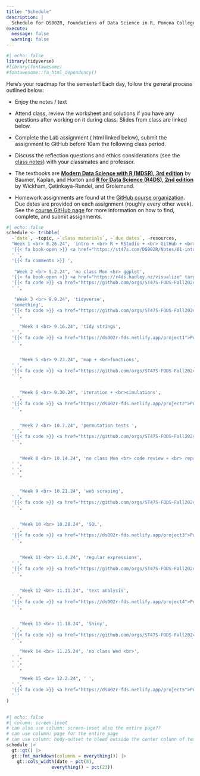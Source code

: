 ```yaml
---
title: "Schedule"
description: |
  Schedule for DS002R, Foundations of Data Science in R, Pomona College, Fall 2024
execute: 
  message: false
  warning: false
---
```


```r
#| echo: false
library(tidyverse)
#library(fontawesome)
#fontawesome::fa_html_dependency()
```

Here's your roadmap for the semester! Each day, follow the general process outlined below:

-   Enjoy the notes / text <i class="fas fa-book-open"></i>

-   Attend class, review the <i class="fas fa-pencil-alt"></i> worksheet and solutions if you have any questions after working on it during class.  <i class="fas fa-desktop"></i> Slides from class are linked below. 

-   Complete the Lab assignment (<i class="fa-solid fa-code"></i> html linked below), <i class="fa-solid fa-paper-plane"></i> submit the assignment to GitHub before 10am the following class period.

-   Discuss the reflection questions <i class="fas fa-lightbulb"></i> and ethics considerations <i class="fas fa-balance-scale"></i> (see the <i class="fas fa-book-open"></i> <a href = "https://st47s.com/SDS261/Notes/" target = "_blank">class notes</a>) with your classmates and professor.

-   The textbooks are <b> <a href = "https://mdsr-book.github.io/mdsr3e/" target = "_blank">Modern Data Science with R (MDSR), 3rd edition</a></b> by Baumer, Kaplan, and Horton and <b> <a href = "https://r4ds.hadley.nz/" target = "_blank">R for Data Science (R4DS), 2nd edition</a></b> by Wickham, Çetinkaya-Rundel, and Grolemund.

-   Homework assignments are found at the <a href = "https://github.com/orgs/ST47S-FODS-Fall2024/repositories" target = "_blank">GitHub course organization</a>.  Due dates are provided on each assignment (roughly every other week).  See the <a href = "https://ds002r-fds.netlify.app/github">course GitHub page</a> for more information on how to find, complete, and submit assignments.

<!--
In order to use the icons, you need the fontawesome extension, https://github.com/quarto-ext/fontawesome

quarto add quarto-ext/fontawesome
-->


```r
#| echo: false
schedule <- tribble(
  ~`date`, ~topic, ~`class materials`, ~`due dates`, ~resources,
  "Week 1 <br> 8.26.24", 'intro + <br> R + RStudio + <br> GitHub + <br> ggplot', 
  '{{< fa book-open >}} <a href="https://st47s.com/DS002R/Notes/01-intro.html" target = "_blank">Introduction</a> <br> {{< fa book-open >}} <a href="https://mdsr-book.github.io/mdsr2e/ch-prologue.html" target = "_blank"> MDSR Prologue</a> <br> {{< fa book-open >}} <a href = "https://www.openscapes.org/blog/2022/05/27/github-illustrated-series/" target = "_blank">Why Git? + monsters</a> <br> {{< fa desktop >}} <a href="https://ds002r-fds.netlify.app/slides/2024-08-26-intro.html" target = "_blank"> Introduction</a> <br> {{< fa pencil >}} <a href="https://ds002r-fds.netlify.app/handout/ws1_ds2_f24_DSproj.pdf" target = "_blank">WS 1</a> <br> {{< fa pencil >}} <a href="https://ds002r-fds.netlify.app/handout/ws2_ds2_f24_R.pdf" target = "_blank">WS 2</a>',
  ' ',
  '{{< fa comments >}} ',
  
   "Week 2 <br> 9.2.24", 'no class Mon <br> ggplot', 
  '{{< fa book-open >}} <a href="https://r4ds.hadley.nz/visualize" target = "_blank"> R4DS Visualize</a> <br> {{< fa book-open >}} <a href="https://st47s.com/DS002R/Notes/10-grammar-graphics.html" target = "_blank">grammar of graphics</a> <br> {{< fa book-open >}} <a href="https://st47s.com/DS002R/Notes/11-ggplot.html" target = "_blank">ggplot</a> <br> {{< fa desktop >}} <a href="https://ds002r-fds.netlify.app/slides/2024-08-28-dataviz.html" target = "_blank"> Data Viz</a> <br> {{< fa pencil >}} <a href="https://ds002r-fds.netlify.app/handout/ws3_ds2_f24.pdf" target = "_blank">WS 3</a> <br> {{< fa pencil >}} <a href="https://ds002r-fds.netlify.app/handout/ws4_ds2_f24.pdf" target = "_blank">WS 4</a>',
  '{{< fa code >}} <a href="https://github.com/orgs/ST47S-FODS-Fall2024/repositories" target = "_blank">HW 1</a> - due 9.3',
  ' ',
  
   "Week 3 <br> 9.9.24", 'tidyverse', 
  'something',
  '{{< fa code >}} <a href="https://github.com/orgs/ST47S-FODS-Fall2024/repositories" target = "_blank">HW 2</a> - due 9.10 <br> Quiz 9.11',
  ' ',

     "Week 4 <br> 9.16.24", 'tidy strings', 
  ' ',
  '{{< fa code >}} <a href="https://ds002r-fds.netlify.app/project1">Project 1</a> - due 9.18',
  ' ',

  
     "Week 5 <br> 9.23.24", 'map + <br>functions', 
  ' ',
  '{{< fa code >}} <a href="https://github.com/orgs/ST47S-FODS-Fall2024/repositories" target = "_blank">HW 3</a> - due 9.24 <br> Quiz 9.25',
  ' ',

  
     "Week 6 <br> 9.30.24", 'iteration + <br>simulations', 
  ' ',
  '{{< fa code >}} <a href="https://ds002r-fds.netlify.app/project2">Project 2</a> - due 10.2',
  ' ',

  
     "Week 7 <br> 10.7.24", 'permutation tests ', 
  ' ',
  '{{< fa code >}} <a href="https://github.com/orgs/ST47S-FODS-Fall2024/repositories" target = "_blank">HW 4</a> - due 10.8 <br> Quiz 10.9',
  ' ',

  
     "Week 8 <br> 10.14.24", 'no class Mon <br> code review + <br> reprex', 
  ' ',
  ' ',
  ' ',

  
     "Week 9 <br> 10.21.24", 'web scraping', 
  ' ',
  '{{< fa code >}} <a href="https://github.com/orgs/ST47S-FODS-Fall2024/repositories" target = "_blank">HW 5</a> - due 10.22 <br> Quiz 10.23',
  ' ',

  
     "Week 10 <br> 10.28.24", 'SQL', 
  ' ',
  '{{< fa code >}} <a href="https://ds002r-fds.netlify.app/project3">Project 3</a> - due 10.30',
  ' ',
  
  
     "Week 11 <br> 11.4.24", 'regular expressions', 
  ' ',
  '{{< fa code >}} <a href="https://github.com/orgs/ST47S-FODS-Fall2024/repositories" target = "_blank">HW 6</a> - due 11.5 <br> Quiz 11.6',
  ' ',
  
  
     "Week 12 <br> 11.11.24", 'text analysis', 
  ' ',
  '{{< fa code >}} <a href="https://ds002r-fds.netlify.app/project4">Project 4</a> - due 11.13',
  ' ',
  
  
     "Week 13 <br> 11.18.24", 'Shiny', 
  ' ',
  '{{< fa code >}} <a href="https://github.com/orgs/ST47S-FODS-Fall2024/repositories" target = "_blank">HW 7</a> - due 11.19 <br> Quiz 11.20',
  ' ',

     "Week 14 <br> 11.25.24", 'no class Wed <br>', 
  ' ',
  ' ',
  ' ',

     "Week 15 <br> 12.2.24", ' ', 
  ' ',
  '{{< fa code >}} <a href="https://ds002r-fds.netlify.app/project5">Project 5</a> - due 12.4 <br> + presentations',
  ' '
)
  
```

```r
#| echo: false
#| column: screen-inset
# can also use column: screen-inset also the entire page??
# can use column: page for the entire page
# can use column: body-outset to bleed outside the center column of text
schedule |> 
  gt::gt() |> 
  gt::fmt_markdown(columns = everything()) |> 
    gt::cols_width(date ~ pct(8),
                 everything() ~ pct(23))
```





